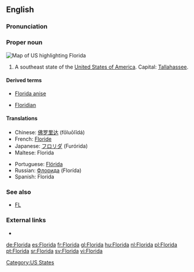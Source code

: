 ==English==

===Pronunciation===
{{IPA|/ˈflɒrɪdə/}}
{{rfap}}

===Proper noun===
[[Image:Map of USA highlighting Florida.png|thumb|right|Map of US highlighting Florida]]
{{en-proper noun}}

# A southeast state of the [[United States of America]]. Capital: [[Tallahassee]].

====Derived terms====
{{rel-top}}
* [[Florida anise]]
{{rel-mid}}
* [[Floridian]]
{{rel-bottom}}


====Translations====
{{trans-top|US state}}
*Chinese: [[佛罗里达]] (fōluōlĭdá)
*French: [[Floride]] {{f}}
*Japanese: [[フロリダ]] (Furórida)
*Maltese: Florida
{{trans-mid}}
*Portuguese: [[Flórida]] {{f}}
*Russian: [[Флорида]] (Florída) {{f}}
*Spanish: Florida {{f}}
{{trans-bottom}}

===See also===
*[[FL]]

===External links===
* {{pedialite}}

[[Category:US States]]

[[de:Florida]]
[[es:Florida]]
[[fr:Florida]]
[[gl:Florida]]
[[hu:Florida]]
[[nl:Florida]]
[[pl:Florida]]
[[pt:Florida]]
[[sr:Florida]]
[[sv:Florida]]
[[vi:Florida]]